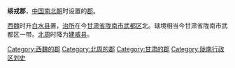 '''绥戎郡'''，[[中国|中国]][[南北朝|南北朝]]时设置的[[郡|郡]]。

[[西魏|西魏]]时升[[白水县_(北魏)|白水县]]置，[[治所|治所]]在今[[甘肃省|甘肃省]][[陇南市|陇南市]][[武都区|武都区]]北。辖境相当今甘肃省陇南市武都区一带。[[北周|北周]]时降为[[建威县|建威县]]。

{{南北朝行政区划小作品}}
{{DEFAULTSORT:S}}
[[Category:西魏的郡|Category:西魏的郡]]
[[Category:北周的郡|Category:北周的郡]]
[[Category:甘肃的郡|Category:甘肃的郡]]
[[Category:陇南行政区划史|Category:陇南行政区划史]]